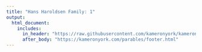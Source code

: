 ```yaml
---
title: "Hans Haroldsen Family: 1"
output:
  html_document:
    includes:
      in_header: "https://raw.githubusercontent.com/kameronyork/kameronyork.github.io/main/projects/movie-draft/headers/hans-haroldsen-family-1.html"
      after_body: "https://kameronyork.com/parables/footer.html"
---
```

<br>
<br>

<canvas id="earningsChart" width="400" height="200"></canvas>
<div id="tables-container"></div>
<style>
  .expandable-row:hover {
    background-color: rgba(255, 215, 0, 0.3); /* Transparent gold color */
    cursor: pointer;
  }
</style>
<script src="https://cdn.jsdelivr.net/npm/chart.js"></script>
<script>
// Function to toggle row visibility - moved outside to make it globally accessible
function toggleRow(rowId) {
  const row = document.getElementById(rowId);
  if (row) {
    row.style.display = row.style.display === 'none' ? 'table-row' : 'none';
  }
}

document.addEventListener("DOMContentLoaded", async function() {
  // Fetch data from the specified URLs
  const dataUrl = "https://kameronyork.com/datasets/box-office-data.json";
  const peopleUrl = "https://kameronyork.com/datasets/movies.json";
  let movieData, peopleData;

  try {
    const movieResponse = await fetch(dataUrl);
    const peopleResponse = await fetch(peopleUrl);

    if (!movieResponse.ok || !peopleResponse.ok) {
      throw new Error('Failed to fetch data.');
    }

    movieData = await movieResponse.json();
    peopleData = await peopleResponse.json();
  } catch (error) {
    console.error("Error fetching data:", error);
    return;
  }

  // Filter peopleData for competition "hansFamily1"
  peopleData = peopleData.filter(person => person.competition === "hansFamily1");

  const cumulativeData = {};
  const dateEarningsMap = {}; // For global chart data

  // Get all unique dates from movieData and sort them
  const allDates = Array.from(new Set(movieData.map(entry => entry.Date))).sort((a, b) => new Date(a) - new Date(b));

  // Process movie data for each person
  for (const person of peopleData) {
    cumulativeData[person.name] = {
      totalEarnings: 0,
      movies: [],
      earningsByDate: {} // Cumulative earnings over dates
    };

    for (const movie of person.movies) {
      const movieTitle = movie.title;
      const filteredMovieData = movieData.filter(entry => entry.Title === movieTitle);
      let cumulativeEarnings = 0;
      let earningsData = {};

      // Initialize all dates for this movie with the last known cumulative value
      allDates.forEach(date => {
        earningsData[date] = cumulativeEarnings; // Carry forward previous earnings by default
      });

      for (const entry of filteredMovieData) {
        const date = entry.Date;  // Directly use the Date field in ISO format
        const dailyEarnings = parseInt(entry.Daily.replace(/[\$,]/g, '')) || 0;
        cumulativeEarnings += dailyEarnings;
        cumulativeData[person.name].totalEarnings += dailyEarnings;
        earningsData[date] = cumulativeEarnings; // Update with current cumulative value
      }

      // Transform earningsData into an array for plotting, only include dates with non-zero amounts
      const earningsArray = allDates
        .map(date => ({ date, amount: earningsData[date] }))
        .filter(entry => entry.amount > 0);

      cumulativeData[person.name].movies.push({
        title: movieTitle,
        earnings: earningsArray,
        periodToDateTotal: cumulativeEarnings
      });

      // Update overall earnings by date for this person
      allDates.forEach(date => {
        if (!cumulativeData[person.name].earningsByDate[date]) {
          cumulativeData[person.name].earningsByDate[date] = 0;
        }
        cumulativeData[person.name].earningsByDate[date] += earningsData[date];
      });
    }
  }

  // Sort people alphabetically by name for the chart
  const sortedPeopleForChart = Object.entries(cumulativeData).sort((a, b) => a[0].localeCompare(b[0]));

  // Sort people by rank (total earnings, descending) for the table
  const sortedPeopleForTable = Object.entries(cumulativeData).sort((a, b) => b[1].totalEarnings - a[1].totalEarnings);

  // Prepare data for line chart
  const colors = [
    'rgb(255, 99, 132)',    // Red
    'rgb(54, 162, 235)',    // Blue
    'rgb(255, 206, 86)',    // Yellow
    'rgb(0, 128, 0)',       // Green
    'rgb(153, 102, 255)',   // Purple
    'rgb(255, 159, 64)',    // Orange
    'rgb(128, 0, 0)',       // Maroon
    'rgb(0, 0, 128)',       // Navy
    'rgb(128, 128, 0)',     // Olive
    'rgb(128, 0, 128)',     // Violet
    'rgb(0, 128, 128)',     // Dark Cyan
    'rgb(220, 20, 60)',     // Crimson
    'rgb(255, 69, 0)',      // Red-Orange
    'rgb(50, 205, 50)',     // Lime Green
    'rgb(70, 130, 180)',    // Steel Blue
    'rgb(255, 140, 0)',     // Dark Orange
    'rgb(75, 192, 192)',    // Teal
    'rgb(154, 205, 50)',    // Yellow-Green
    'rgb(139, 0, 139)',     // Dark Magenta
    'rgb(0, 255, 255)'      // Aqua
  ];

  const datasets = sortedPeopleForChart.map(([personName, data], index) => {
    const personData = allDates.map(date => data.earningsByDate[date] || 0);

    return {
      label: personName,
      data: personData,
      fill: false,
      borderColor: colors[index % colors.length],
      tension: 0.1
    };
  });

  // Plot line chart
  new Chart(document.getElementById("earningsChart"), {
    type: "line",
    data: {
      labels: allDates,
      datasets
    },
    options: {
      responsive: true,
      plugins: {
        legend: {
          display: true,
          position: "top"
        }
      },
      scales: {
        x: { title: { display: true, text: "Date" } },
        y: { title: { display: true, text: "Cumulative Earnings" } }
      }
    }
  });

  // Build a single table for all data below the chart
  let tableHtml = `
    <table border="1" style="width:100%; border-collapse: collapse;">
      <thead>
        <tr>
          <th>Person</th>
          <th>Total Earnings</th>
        </tr>
      </thead>
      <tbody>
  `;

  sortedPeopleForTable.forEach(([personName, data], index) => {
    const personRowId = `person-row-${index}`;
    tableHtml += `
      <tr class="expandable-row" onclick="toggleRow('${personRowId}')">
        <td>${personName}</td>
        <td>$${data.totalEarnings.toLocaleString()}</td>
      </tr>
      <tr id="${personRowId}" style="display: none;">
        <td colspan="2">
          <table border="1" style="width:100%; border-collapse: collapse;">
            <thead>
              <tr>
                <th>Movie</th>
                <th>Period-to-Date Total</th>
              </tr>
            </thead>
            <tbody>
    `;

    data.movies.forEach((movie, movieIndex) => {
      const movieRowId = `movie-row-${index}-${movieIndex}`;
      tableHtml += `
        <tr class="expandable-row" onclick="toggleRow('${movieRowId}')">
          <td>${movie.title}</td>
          <td>$${movie.periodToDateTotal.toLocaleString()}</td>
        </tr>
        <tr id="${movieRowId}" style="display: none;">
          <td colspan="2">
            <table border="1" style="width:100%; border-collapse: collapse;">
              <thead>
                <tr>
                  <th>Date</th>
                  <th>Cumulative Earnings</th>
                </tr>
              </thead>
              <tbody>
      `;
      movie.earnings.forEach(entry => {
        tableHtml += `
          <tr>
            <td>${entry.date}</td>
            <td>$${entry.amount.toLocaleString()}</td>
          </tr>
        `;
      });
      tableHtml += `
              </tbody>
            </table>
          </td>
        </tr>
      `;
    });

    tableHtml += `
            </tbody>
          </table>
        </td>
      </tr>
    `;
  });

  tableHtml += `
      </tbody>
    </table>
  `;

  document.getElementById("tables-container").innerHTML = tableHtml;
});
</script>
